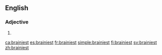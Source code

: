 ==English==

===Adjective===
{{head|en|adjective superlative form}}

# {{en-superlative of|brainy}}

[[ca:brainiest]]
[[es:brainiest]]
[[fr:brainiest]]
[[simple:brainiest]]
[[fi:brainiest]]
[[sv:brainiest]]
[[zh:brainiest]]